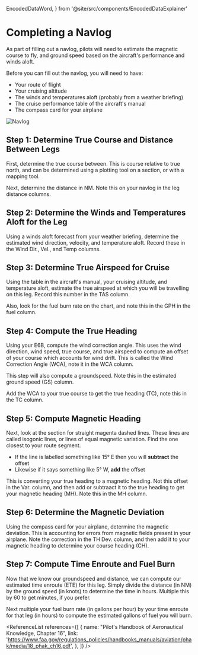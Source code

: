   EncodedDataWord,
} from '@site/src/components/EncodedDataExplainer'

# Completing a Navlog

As part of filling out a navlog, pilots will need to estimate the magnetic
course to fly, and ground speed based on the aircraft's performance and winds
aloft.

Before you can fill out the navlog, you will need to have:

- Your route of flight
- Your cruising altitude
- The winds and temperatures aloft (probably from a weather briefing)
- The cruise performance table of the aircraft's manual
- The compass card for your airplane

![Navlog](/img/content/navlog.png)

## Step 1: Determine True Course and Distance Between Legs

First, determine the true course between. This is course relative to true north,
and can be determined using a plotting tool on a section, or with a mapping
tool.

Next, determine the distance in NM. Note this on your navlog in the leg distance
columns.

## Step 2: Determine the Winds and Temperatures Aloft for the Leg

Using a winds aloft forecast from your weather briefing, determine the estimated
wind direction, velocity, and temperature aloft. Record these in the Wind Dir.,
Vel., and Temp columns.

## Step 3: Determine True Airspeed for Cruise

Using the table in the aircraft's manual, your cruising altitude, and
temperature aloft, estimate the true airspeed at which you will be travelling on
this leg. Record this number in the TAS column.

Also, look for the fuel burn rate on the chart, and note this in the GPH in the
fuel column.

## Step 4: Compute the True Heading

Using your E6B, compute the wind correction angle. This uses the wind direction,
wind speed, true course, and true airspeed to compute an offset of your course
which accounts for wind drift. This is called the Wind Correction Angle (WCA),
note it in the WCA column.

This step will also compute a groundspeed. Note this in the estimated ground
speed (GS) column.

Add the WCA to your true course to get the true heading (TC), note this in the
TC column.

## Step 5: Compute Magnetic Heading

Next, look at the section for straight magenta dashed lines. These lines are
called isogonic lines, or lines of equal magnetic variation. Find the one
closest to your route segment.

- If the line is labelled something like 15&deg; E then you will **subtract**
  the offset
- Likewise if it says something like 5&deg; W, **add** the offset

This is converting your true heading to a magnetic heading. Not this offset in
the Var. column, and then add or subtraact it to the true heading to get your
magnetic heading (MH). Note this in the MH column.

## Step 6: Determine the Magnetic Deviation

Using the compass card for your airplane, determine the magnetic deviation. This
is accounting for errors from magnetic fields present in your airplane. Note the
correction in the TH Dev. column, and then add it to your magnetic heading to
determine your course heading (CH).

## Step 7: Compute Time Enroute and Fuel Burn

Now that we know our groundspeed and distance, we can compute our estimated time
enroute (ETE) for this leg. Simply divide the distance (in NM) by the ground
speed (in knots) to determine the time in hours. Multiple this by 60 to get
minutes, if you prefer.

Next multiple your fuel burn rate (in gallons per hour) by your time enroute for
that leg (in hours) to compute the estimated gallons of fuel you will burn.

<ReferenceList
  references={[
    {
      name: "Pilot's Handbook of Aeronautical Knowledge, Chapter 16",
      link: 'https://www.faa.gov/regulations_policies/handbooks_manuals/aviation/phak/media/18_phak_ch16.pdf',
    },
  ]}
/>
